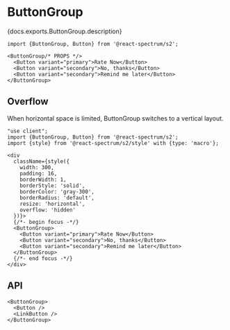 


# ButtonGroup

<PageDescription>{docs.exports.ButtonGroup.description}</PageDescription>

```tsx render docs={docs.exports.ButtonGroup} links={docs.links} props={['orientation', 'align', 'size', 'isDisabled']} type="s2"
import {ButtonGroup, Button} from '@react-spectrum/s2';

<ButtonGroup/* PROPS */>
  <Button variant="primary">Rate Now</Button>
  <Button variant="secondary">No, thanks</Button>
  <Button variant="secondary">Remind me later</Button>
</ButtonGroup>
```

## Overflow

When horizontal space is limited, ButtonGroup switches to a vertical layout.

```tsx render
"use client";
import {ButtonGroup, Button} from '@react-spectrum/s2';
import {style} from '@react-spectrum/s2/style' with {type: 'macro'};

<div
  className={style({
    width: 300,
    padding: 16,
    borderWidth: 1,
    borderStyle: 'solid', 
    borderColor: 'gray-300',
    borderRadius: 'default',
    resize: 'horizontal',
    overflow: 'hidden'
  })}>
  {/*- begin focus -*/}
  <ButtonGroup>
    <Button variant="primary">Rate Now</Button>
    <Button variant="secondary">No, thanks</Button>
    <Button variant="secondary">Remind me later</Button>
  </ButtonGroup>
  {/*- end focus -*/}
</div>
```

## API

```tsx links={{ButtonGroup: '#buttongroup', Button: 'Button.html', LinkButton: 'LinkButton.html'}}
<ButtonGroup>
  <Button />
  <LinkButton />
</ButtonGroup>
```

<PropTable component={docs.exports.ButtonGroup} links={docs.links} />
